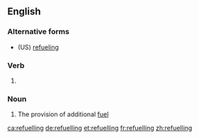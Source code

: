 ==English==

===Alternative forms===
* (US) [[refueling]]

===Verb===
{{head|en|present participle}}

# {{lb|en|British}} {{present participle of|refuel|lang=en|nocat=1}}

===Noun===
{{en-noun|~|refuellings}}

# The provision of additional [[fuel]]

[[ca:refuelling]]
[[de:refuelling]]
[[et:refuelling]]
[[fr:refuelling]]
[[zh:refuelling]]